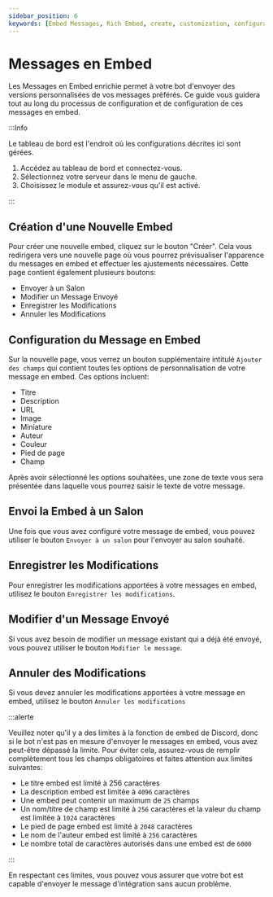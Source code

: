 ```yaml
---
sidebar_position: 6
keywords: [Embed Messages, Rich Embed, create, customization, configuration] 
---
```


# Messages en Embed

Les Messages en Embed enrichie permet à votre bot d'envoyer des versions personnalisées de vos messages préférés. Ce guide vous guidera tout au long du processus de configuration et de configuration de ces messages en embed.

:::Info

Le tableau de bord est l'endroit où les configurations décrites ici sont gérées.

1. Accédez au tableau de bord et connectez-vous.
2. Sélectionnez votre serveur dans le menu de gauche.
3. Choisissez le module et assurez-vous qu'il est activé.

:::

## Création d'une Nouvelle Embed

Pour créer une nouvelle embed, cliquez sur le bouton "Créer". Cela vous redirigera vers une nouvelle page où vous pourrez prévisualiser l'apparence du messages en embed et effectuer les ajustements nécessaires. Cette page contient également plusieurs boutons:

- Envoyer à un Salon
- Modifier un Message Envoyé
- Enregistrer les Modifications
- Annuler les Modifications

## Configuration du Message en Embed

Sur la nouvelle page, vous verrez un bouton supplémentaire intitulé `Ajouter des champs` qui contient toutes les options de personnalisation de votre message en embed. Ces options incluent:

- Titre
- Description
- URL
- Image
- Miniature
- Auteur
- Couleur
- Pied de page
- Champ

Après avoir sélectionné les options souhaitées, une zone de texte vous sera présentée dans laquelle vous pourrez saisir le texte de votre message.

## Envoi la Embed à un Salon

Une fois que vous avez configuré votre message de embed, vous pouvez utiliser le bouton `Envoyer à un salon` pour l'envoyer au salon souhaité.

## Enregistrer les Modifications

Pour enregistrer les modifications apportées à votre messages en embed, utilisez le bouton `Enregistrer les modifications`.

## Modifier d'un Message Envoyé

Si vous avez besoin de modifier un message existant qui a déjà été envoyé, vous pouvez utiliser le bouton `Modifier le message`.

## Annuler des Modifications

Si vous devez annuler les modifications apportées à votre message en embed, utilisez le bouton `Annuler les modifications`

:::alerte

Veuillez noter qu'il y a des limites à la fonction de embed de Discord, donc si le bot n'est pas en mesure d'envoyer le messages en embed, vous avez peut-être dépassé la limite. Pour éviter cela, assurez-vous de remplir complètement tous les champs obligatoires et faites attention aux limites suivantes:

- Le titre embed est limité à 256 caractères
- La description embed est limitée à `4096` caractères
- Une embed peut contenir un maximum de `25` champs
- Un nom/titre de champ est limité à `256` caractères et la valeur du champ est limitée à `1024` caractères
- Le pied de page embed est limité à `2048` caractères
- Le nom de l'auteur embed est limité à `256` caractères
- Le nombre total de caractères autorisés dans une embed est de `6000`

:::

En respectant ces limites, vous pouvez vous assurer que votre bot est capable d'envoyer le message d'intégration sans aucun problème.
